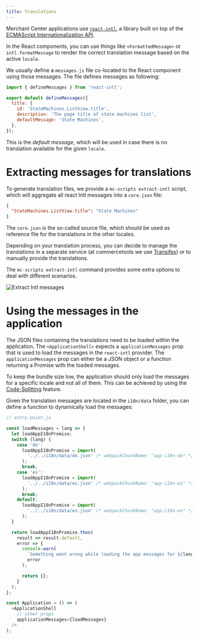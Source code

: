 ```yaml
---
title: Translations
---
```


Merchant Center applications use [`react-intl`](https://github.com/formatjs/react-intl), a library built on top of the [ECMAScript Internationalization API](http://www.ecma-international.org/ecma-402/1.0/).

In the React components, you can use things like `<FormattedMessage>` or `intl.formatMessage` to render the correct translation message based on the active `locale`.

We usually define a `messages.js` file co-located to the React component using those messages. The file defines messages as following:

```js
import { defineMessages } from 'react-intl';

export default defineMessages({
  title: {
    id: 'StateMachines.ListView.title',
    description: 'The page title of state machines list',
    defaultMessage: 'State Machines',
  },
});
```

This is the _default message_, which will be used in case there is no translation available for the given `locale`.

# Extracting messages for translations

To generate translation files, we provide a `mc-scripts extract-intl` script, which will aggregate all react Intl messages into a `core.json` file:

```json
{
  "StateMachines.ListView.title": "State Machines"
}
```

The `core.json` is the so-called source file, which should be used as reference file for the translations in the other locales.

Depending on your translation process, you can decide to manage the translations in a separate service (at commercetools we use [Transifex](https://www.transifex.com/)) or to manually provide the translations.

The `mc-scripts extract-intl` command provides some extra options to deal with different scenarios.

![Extract Intl messages](/images/mc-dev-yarn-i18n-build.png)

# Using the messages in the application

The JSON files containing the translations need to be loaded within the application. The `<ApplicationShell>` expects a `applicationMessages` prop that is used to load the messages in the `react-intl` provider.
The `applicationMessages` prop can either be a JSON object or a function returning a Promise with the loaded messages.

To keep the bundle size low, the application should only load the messages for a specific locale and not all of them. This can be achieved by using the [Code-Splitting](https://reactjs.org/docs/code-splitting.html) feature.

Given the translation messages are located in the `i18n/data` folder, you can define a function to dynamically load the messages:

```js
// entry-point.js

const loadMessages = lang => {
  let loadAppI18nPromise;
  switch (lang) {
    case 'de':
      loadAppI18nPromise = import(
        '../../i18n/data/de.json' /* webpackChunkName: "app-i18n-de" */
      );
      break;
    case 'es':
      loadAppI18nPromise = import(
        '../../i18n/data/es.json' /* webpackChunkName: "app-i18n-es" */
      );
      break;
    default:
      loadAppI18nPromise = import(
        '../../i18n/data/en.json' /* webpackChunkName: "app-i18n-en" */
      );
  }

  return loadAppI18nPromise.then(
    result => result.default,
    error => {
      console.warn(
        `Something went wrong while loading the app messages for ${lang}`,
        error
      );

      return {};
    }
  );
};

const Application = () => (
  <ApplicationShell
    // other props
    applicationMessages={loadMessages}
  />
);
```
